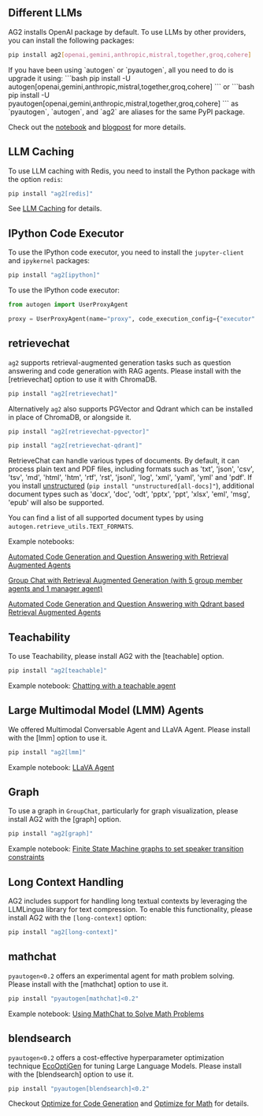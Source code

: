 ## Different LLMs

AG2 installs OpenAI package by default. To use LLMs by other providers, you can install the following packages:

```bash
pip install ag2[openai,gemini,anthropic,mistral,together,groq,cohere]
```

<Tip>
If you have been using `autogen` or `pyautogen`, all you need to do is upgrade it using:
```bash
pip install -U autogen[openai,gemini,anthropic,mistral,together,groq,cohere]
```
or
```bash
pip install -U pyautogen[openai,gemini,anthropic,mistral,together,groq,cohere]
```
as `pyautogen`, `autogen`, and `ag2` are aliases for the same PyPI package.
</Tip>

Check out the [notebook](/docs/use-cases/notebooks/notebooks/autogen_uniformed_api_calling) and
[blogpost](/docs/blog/2024-06-24-AltModels-Classes/index) for more details.

## LLM Caching

To use LLM caching with Redis, you need to install the Python package with
the option `redis`:

```bash
pip install "ag2[redis]"
```

See [LLM Caching](/docs/topics/llm-caching) for details.

## IPython Code Executor

To use the IPython code executor, you need to install the `jupyter-client`
and `ipykernel` packages:

```bash
pip install "ag2[ipython]"
```

To use the IPython code executor:

```python
from autogen import UserProxyAgent

proxy = UserProxyAgent(name="proxy", code_execution_config={"executor": "ipython-embedded"})
```

## retrievechat

`ag2` supports retrieval-augmented generation tasks such as question answering and code generation with RAG agents. Please install with the [retrievechat] option to use it with ChromaDB.

```bash
pip install "ag2[retrievechat]"
```

Alternatively `ag2` also supports PGVector and Qdrant which can be installed in place of ChromaDB, or alongside it.

```bash
pip install "ag2[retrievechat-pgvector]"
```

```bash
pip install "ag2[retrievechat-qdrant]"
```

RetrieveChat can handle various types of documents. By default, it can process
plain text and PDF files, including formats such as 'txt', 'json', 'csv', 'tsv',
'md', 'html', 'htm', 'rtf', 'rst', 'jsonl', 'log', 'xml', 'yaml', 'yml' and 'pdf'.
If you install [unstructured](https://unstructured-io.github.io/unstructured/installation/full_installation.html)
(`pip install "unstructured[all-docs]"`), additional document types such as 'docx',
'doc', 'odt', 'pptx', 'ppt', 'xlsx', 'eml', 'msg', 'epub' will also be supported.

You can find a list of all supported document types by using `autogen.retrieve_utils.TEXT_FORMATS`.

Example notebooks:

[Automated Code Generation and Question Answering with Retrieval Augmented Agents](https://github.com/ag2ai/ag2/blob/main/notebook/agentchat_RetrieveChat.ipynb)

[Group Chat with Retrieval Augmented Generation (with 5 group member agents and 1 manager agent)](https://github.com/ag2ai/ag2/blob/main/notebook/agentchat_groupchat_RAG.ipynb)

[Automated Code Generation and Question Answering with Qdrant based Retrieval Augmented Agents](https://github.com/ag2ai/ag2/blob/main/notebook/agentchat_RetrieveChat_qdrant.ipynb)

## Teachability

To use Teachability, please install AG2 with the [teachable] option.

```bash
pip install "ag2[teachable]"
```

Example notebook: [Chatting with a teachable agent](/docs/use-cases/notebooks/notebooks/agentchat_teachability)

## Large Multimodal Model (LMM) Agents

We offered Multimodal Conversable Agent and LLaVA Agent. Please install with the [lmm] option to use it.

```bash
pip install "ag2[lmm]"
```

Example notebook: [LLaVA Agent](/docs/use-cases/notebooks/notebooks/agentchat_lmm_llava)

## Graph

To use a graph in `GroupChat`, particularly for graph visualization, please install AG2 with the [graph] option.

```bash
pip install "ag2[graph]"
```

Example notebook: [Finite State Machine graphs to set speaker transition constraints](/docs/use-cases/notebooks/notebooks/agentchat_groupchat_finite_state_machine)

## Long Context Handling

AG2 includes support for handling long textual contexts by leveraging the LLMLingua library for text compression. To enable this functionality, please install AG2 with the `[long-context]` option:

```bash
pip install "ag2[long-context]"
```

## mathchat

`pyautogen<0.2` offers an experimental agent for math problem solving. Please install with the [mathchat] option to use it.

```bash
pip install "pyautogen[mathchat]<0.2"
```

Example notebook: [Using MathChat to Solve Math Problems](https://github.com/ag2ai/ag2/blob/main/notebook/agentchat_MathChat.ipynb)

## blendsearch

`pyautogen<0.2` offers a cost-effective hyperparameter optimization technique [EcoOptiGen](https://arxiv.org/abs/2303.04673) for tuning Large Language Models. Please install with the [blendsearch] option to use it.

```bash
pip install "pyautogen[blendsearch]<0.2"
```

Checkout [Optimize for Code Generation](https://github.com/ag2ai/ag2/blob/main/notebook/oai_completion.ipynb) and [Optimize for Math](https://github.com/ag2ai/ag2/blob/main/notebook/oai_chatgpt_gpt4.ipynb) for details.
